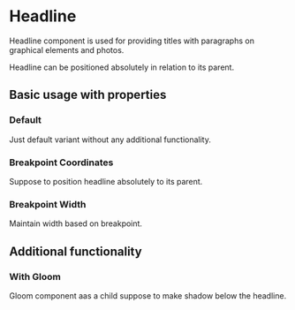
<Meta title="Atomic Design/Moleculs/Headline" />

# Headline

Headline component is used for providing titles with paragraphs on graphical elements and photos.

Headline can be positioned absolutely in relation to its parent.

## Basic usage with properties

### Default

Just default variant without any additional functionality.

<Canvas>
  <Story name="Default">
    <Headline title="This is title" paragraph="Lorem ipsum dolor sit amet" />
  </Story>
</Canvas>

### Breakpoint Coordinates

Suppose to position headline absolutely to its parent.

<Canvas>
  <Story name="With Breakpoint Coordinates">
    <Headline title="This is title" paragraph="Lorem ipsum dolor sit amet" />
  </Story>
</Canvas>

### Breakpoint Width

Maintain width based on breakpoint.

<Canvas>
  <Story name="With Breakpoint Width">
    <Headline title="This is title" paragraph="Lorem ipsum dolor sit amet" />
  </Story>
</Canvas>

## Additional functionality

### With Gloom

Gloom component aas a child suppose to make shadow below the headline.

<Canvas>
  <Story name="With Gloom">
    <Headline title="This is title" paragraph="Lorem ipsum dolor sit amet">
      <Gloom />
    </Headline>
  </Story>
</Canvas>
